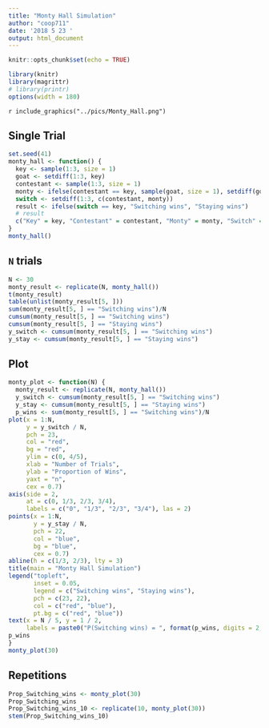 ```yaml
---
title: "Monty Hall Simulation"
author: "coop711"
date: '2018 5 23 '
output: html_document
---
```


```r
knitr::opts_chunk$set(echo = TRUE)
```

```r
library(knitr)
library(magrittr)
# library(printr)
options(width = 180)
```

`r include_graphics("../pics/Monty_Hall.png")`

## Single Trial

```r
set.seed(41)
monty_hall <- function() {
  key <- sample(1:3, size = 1)
  goat <- setdiff(1:3, key)
  contestant <- sample(1:3, size = 1)
  monty <- ifelse(contestant == key, sample(goat, size = 1), setdiff(goat, contestant))
  switch <- setdiff(1:3, c(contestant, monty))
  result <- ifelse(switch == key, "Switching wins", "Staying wins")
  # result
  c("Key" = key, "Contestant" = contestant, "Monty" = monty, "Switch" = switch, "Result" = result)
}
monty_hall()
```

## `N` trials

```r
N <- 30
monty_result <- replicate(N, monty_hall())
t(monty_result)
table(unlist(monty_result[5, ]))
sum(monty_result[5, ] == "Switching wins")/N
cumsum(monty_result[5, ] == "Switching wins")
cumsum(monty_result[5, ] == "Staying wins")
y_switch <- cumsum(monty_result[5, ] == "Switching wins")
y_stay <- cumsum(monty_result[5, ] == "Staying wins")
```

## Plot

```r
monty_plot <- function(N) {
  monty_result <- replicate(N, monty_hall())
  y_switch <- cumsum(monty_result[5, ] == "Switching wins")
  y_stay <- cumsum(monty_result[5, ] == "Staying wins")
  p_wins <- sum(monty_result[5, ] == "Switching wins")/N
plot(x = 1:N, 
     y = y_switch / N, 
     pch = 23, 
     col = "red", 
     bg = "red", 
     ylim = c(0, 4/5),
     xlab = "Number of Trials",
     ylab = "Proportion of Wins",
     yaxt = "n",
     cex = 0.7)
axis(side = 2, 
     at = c(0, 1/3, 2/3, 3/4), 
     labels = c("0", "1/3", "2/3", "3/4"), las = 2)
points(x = 1:N, 
       y = y_stay / N, 
       pch = 22, 
       col = "blue", 
       bg = "blue", 
       cex = 0.7)
abline(h = c(1/3, 2/3), lty = 3)
title(main = "Monty Hall Simulation")
legend("topleft", 
       inset = 0.05, 
       legend = c("Switching wins", "Staying wins"), 
       pch = c(23, 22), 
       col = c("red", "blue"), 
       pt.bg = c("red", "blue"))
text(x = N / 5, y = 1 / 2, 
     labels = paste0("P(Switching wins) = ", format(p_wins, digits = 2, nsmall = 2)))
p_wins
}
monty_plot(30)
```

## Repetitions

```r
Prop_Switching_wins <- monty_plot(30)
Prop_Switching_wins
Prop_Switching_wins_10 <- replicate(10, monty_plot(30))
stem(Prop_Switching_wins_10)
```
